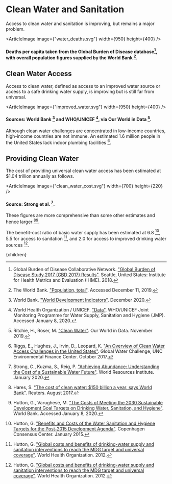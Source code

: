 


# Clean Water and Sanitation
Access to clean water and sanitation is improving, but remains a major problem.

<ArticleImage image={"water_deaths.svg"} width={950} height={400} />
#### Deaths per capita taken from the Global Burden of Disease database[^1], with overall population figures supplied by the World Bank [^9].

## Clean Water Access
Access to clean water, defined as access to an improved water source or access to a safe drinking water supply, is improving but is still far from universal.

<ArticleImage image={"improved_water.svg"} width={950} height={400} />
#### Sources: World Bank [^10] and WHO/UNICEF [^11], via Our World in Data [^7].

Although clean water challenges are concentrated in low-income countries, high-income countries are not immune. An estimated 1.6 million people in the United States lack indoor plumbing facilities [^6].

## Providing Clean Water
The cost of providing universal clean water access has been estimated at $1.04 trillion annually as follows.

<ArticleImage image={"clean_water_cost.svg"} width={700} height={220} />
#### Source: Strong et al. [^8].

These figures are more comprehensive than some other estimates and hence larger [^2][^5].

The benefit-cost ratio of basic water supply has been estimated at 6.8 [^3], 5.5 for access to sanitation [^4], and 2.0 for access to improved drinking water sources [^4].

<PrioritizeCleanWaterSolution />

[^1]: Global Burden of Disease Collaborative Network. ["Global Burden of Disease Study 2017 (GBD 2017) Results"](http://ghdx.healthdata.org/gbd-results-tool). Seattle, United States: Institute for Health Metrics and Evaluation (IHME). 2018.

[^2]: Hares, S. ["The cost of clean water: $150 billion a year, says World Bank"](https://www.reuters.com/article/us-global-water-health/the-cost-of-clean-water-150-billion-a-year-says-world-bank-idUSKCN1B812E). Reuters. August 2017.

[^3]: Hutton, G. ["Benefits and Costs of the Water Sanitation and Hygiene Targets for the Post-2015 Development Agenda"](https://www.copenhagenconsensus.com/sites/default/files/water_sanitation_assessment_-_hutton.pdf). Copenhagen Consensus Center. January 2015.

[^4]: Hutton, G. ["Global costs and benefits of drinking-water supply and sanitation interventions to reach the MDG target and universal coverage"](https://www.who.int/water_sanitation_health/publications/global_costs/en/). World Health Organization. 2012.

[^5]: Hutton, G., Varughese, M. ["The Costs of Meeting the 2030 Sustainable Development Goal Targets on Drinking Water, Sanitation, and Hygiene"](https://www.worldbank.org/en/topic/water/publication/the-costs-of-meeting-the-2030-sustainable-development-goal-targets-on-drinking-water-sanitation-and-hygiene). World Bank. Accessed January 8, 2020.

[^6]: Riggs, E., Hughes, J., Irvin, D., Leopard, K. ["An Overview of Clean Water Access Challenges in the United States"](http://efc.web.unc.edu/2018/02/13/clean-water-access-challenges-in-the-united-states/). Global Water Challenge, UNC Environmental Finance Center. October 2017.

[^7]: Ritchie, H., Roser, M. ["Clean Water"](https://ourworldindata.org/water-access). Our World in Data. November 2019.

[^8]: Strong, C., Kuzma, S., Reig, P. ["Achieving Abundance: Understanding the Cost of a Sustainable Water Future"](https://www.wri.org/publication/achieving-abundance?downloaded=true). World Resources Institute. January 2020.

[^9]: The World Bank. ["Population, total"](https://data.worldbank.org/indicator/SP.POP.TOTL). Accessed December 11, 2019.

[^10]: World Bank. ["World Development Indicators"](https://datacatalog.worldbank.org/dataset/world-development-indicators). December 2020.

[^11]: World Health Organization / UNICEF. ["Data"](https://washdata.org/data). WHO/UNICEF Joint Monitoring Programme for Water Supply, Sanitation and Hygiene (JMP). Accessed January 8, 2020.

  <Article 
    focusAreaUrl={focusAreaUrl} 
    hierarchy={hierarchy} 
    site={site}
  >
    {children}
  </Article>